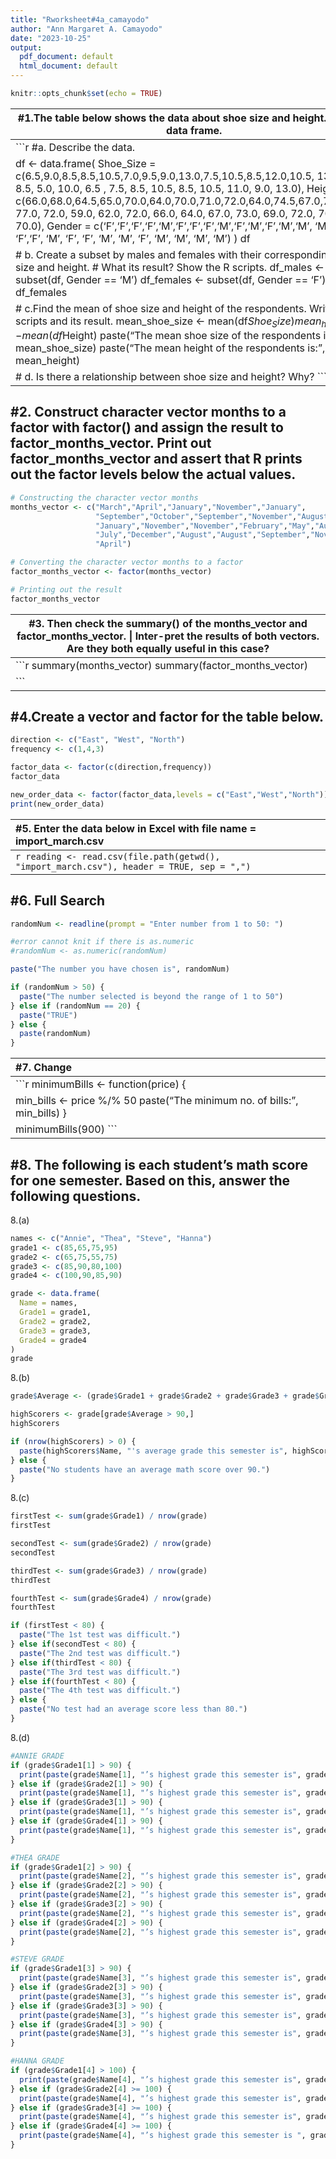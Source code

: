 ```yaml
---
title: "Rworksheet#4a_camayodo"
author: "Ann Margaret A. Camayodo"
date: "2023-10-25"
output:
  pdf_document: default
  html_document: default
---
```


```r
knitr::opts_chunk$set(echo = TRUE)
```

--------------------------------------------------------------------------
#1.The table below shows the data about shoe size and height. Create a data frame. 
--------------------------------------------------------------------------
```r

#a. Describe the data.

df <- data.frame( 
  Shoe_Size = c(6.5,9.0,8.5,8.5,10.5,7.0,9.5,9.0,13.0,7.5,10.5,8.5,12.0,10.5, 13.0, 11.5, 8.5, 5.0, 10.0, 6.5 , 7.5, 8.5, 10.5, 8.5, 10.5, 11.0, 9.0, 13.0),
 Height = c(66.0,68.0,64.5,65.0,70.0,64.0,70.0,71.0,72.0,64.0,74.5,67.0,71.0,71.0, 77.0, 72.0, 59.0, 62.0, 72.0, 66.0, 64.0, 67.0, 73.0, 69.0, 72.0, 70.0, 69.0, 70.0),
 Gender = c('F','F','F','F','M','F','F','F','M','F','M','F','M','M', 'M', 'M', 'F','F', 'M', 'F', 'F', 'M', 'M', 'F', 'M', 'M', 'M', 'M')
)
df

# b. Create a subset by males and females with their corresponding shoe size and height.
# What its result? Show the R scripts.
df_males <- subset(df, Gender == 'M')
df_females <- subset(df, Gender == 'F')
df_males
df_females

# c.Find the mean of shoe size and height of the respondents. Write the R scripts and its result.
mean_shoe_size <- mean(df$Shoe_Size)
mean_height <- mean(df$Height)
paste("The mean shoe size of the respondents is:", mean_shoe_size)
paste("The mean height of the respondents is:", mean_height)

# d. Is there a relationship between shoe size and height? Why?
```
--------------------------------------------------------------------------
#2. Construct character vector months to a factor with factor() and assign the result to factor_months_vector. Print out factor_months_vector and assert that R prints out the factor levels below the actual values.
--------------------------------------------------------------------------
```r
# Constructing the character vector months
months_vector <- c("March","April","January","November","January",
                   "September","October","September","November","August",
                   "January","November","November","February","May","August",
                   "July","December","August","August","September","November","February",
                   "April")

# Converting the character vector months to a factor
factor_months_vector <- factor(months_vector)

# Printing out the result
factor_months_vector
```
--------------------------------------------------------------------------
#3. Then check the summary() of the months_vector and factor_months_vector. | Inter-pret the results of both vectors. Are they both equally useful in this case? 
--------------------------------------------------------------------------
```r
summary(months_vector)
summary(factor_months_vector)

```
--------------------------------------------------------------------------
#4.Create a vector and factor for the table below.
--------------------------------------------------------------------------
```r
direction <- c("East", "West", "North")
frequency <- c(1,4,3)

factor_data <- factor(c(direction,frequency))
factor_data

new_order_data <- factor(factor_data,levels = c("East","West","North"))
print(new_order_data)
```
--------------------------------------------------------------------------
#5. Enter the data below in Excel with file name = import_march.csv
--------------------------------------------------------------------------
```r
reading <- read.csv(file.path(getwd(), "import_march.csv"), header = TRUE, sep = ",")
```

--------------------------------------------------------------------------
#6. Full Search
--------------------------------------------------------------------------
```r
randomNum <- readline(prompt = "Enter number from 1 to 50: ")

#error cannot knit if there is as.numeric
#randomNum <- as.numeric(randomNum)

paste("The number you have chosen is", randomNum)

if (randomNum > 50) {
  paste("The number selected is beyond the range of 1 to 50")
} else if (randomNum == 20) {
  paste("TRUE")
} else {
  paste(randomNum)
}

```

--------------------------------------------------------------------------
#7. Change
--------------------------------------------------------------------------
```r
minimumBills <- function(price) {
 
  min_bills <- price %/% 50
  paste("The minimum no. of bills:", min_bills)
}

minimumBills(900)
```

--------------------------------------------------------------------------
#8. The following is each student’s math score for one semester. Based on this, answer the following questions.
--------------------------------------------------------------------------
8.(a) 
```r
names <- c("Annie", "Thea", "Steve", "Hanna")
grade1 <- c(85,65,75,95)
grade2 <- c(65,75,55,75)
grade3 <- c(85,90,80,100)
grade4 <- c(100,90,85,90)

grade <- data.frame(
  Name = names,
  Grade1 = grade1,
  Grade2 = grade2,
  Grade3 = grade3,
  Grade4 = grade4
)
grade
```

8.(b)
```r
grade$Average <- (grade$Grade1 + grade$Grade2 + grade$Grade3 + grade$Grade4) / 4

highScorers <- grade[grade$Average > 90,]
highScorers

if (nrow(highScorers) > 0) {
  paste(highScorers$Name, "'s average grade this semester is", highScorers$Average)
} else {
  paste("No students have an average math score over 90.")
}
```


8.(c)
```r
firstTest <- sum(grade$Grade1) / nrow(grade)
firstTest

secondTest <- sum(grade$Grade2) / nrow(grade)
secondTest

thirdTest <- sum(grade$Grade3) / nrow(grade)
thirdTest

fourthTest <- sum(grade$Grade4) / nrow(grade)
fourthTest

if (firstTest < 80) {
  paste("The 1st test was difficult.")
} else if(secondTest < 80) {
  paste("The 2nd test was difficult.")
} else if(thirdTest < 80) {
  paste("The 3rd test was difficult.")
} else if(fourthTest < 80) {
  paste("The 4th test was difficult.")
} else {
  paste("No test had an average score less than 80.")
}
```

8.(d)
```r
#ANNIE GRADE
if (grade$Grade1[1] > 90) {
  print(paste(grade$Name[1], "’s highest grade this semester is", grade$Grade1[1], ".", sep = ""))
} else if (grade$Grade2[1] > 90) {
  print(paste(grade$Name[1], "’s highest grade this semester is", grade$Grade2[1], ".", sep = ""))
} else if (grade$Grade3[1] > 90) {
  print(paste(grade$Name[1], "’s highest grade this semester is", grade$Grade3[1], ".", sep = ""))
} else if (grade$Grade4[1] > 90) {
  print(paste(grade$Name[1], "’s highest grade this semester is", grade$Grade4[1], ".", sep = ""))
}

#THEA GRADE
if (grade$Grade1[2] > 90) {
  print(paste(grade$Name[2], "’s highest grade this semester is", grade$Grade1[2], ".", sep = ""))
} else if (grade$Grade2[2] > 90) {
  print(paste(grade$Name[2], "’s highest grade this semester is", grade$Grade2[2], ".", sep = ""))
} else if (grade$Grade3[2] > 90) {
  print(paste(grade$Name[2], "’s highest grade this semester is", grade$Grade3[2], ".", sep = ""))
} else if (grade$Grade4[2] > 90) {
  print(paste(grade$Name[2], "’s highest grade this semester is", grade$Grade4[2], ".", sep = ""))
}

#STEVE GRADE
if (grade$Grade1[3] > 90) {
  print(paste(grade$Name[3], "’s highest grade this semester is", grade$Grade1[3], ".", sep = ""))
} else if (grade$Grade2[3] > 90) {
  print(paste(grade$Name[3], "’s highest grade this semester is", grade$Grade2[3], ".", sep = ""))
} else if (grade$Grade3[3] > 90) {
  print(paste(grade$Name[3], "’s highest grade this semester is", grade$Grade3[3], ".", sep = ""))
} else if (grade$Grade4[3] > 90) {
  print(paste(grade$Name[3], "’s highest grade this semester is", grade$Grade4[3], ".", sep = ""))
}

#HANNA GRADE
if (grade$Grade1[4] > 100) {
  print(paste(grade$Name[4], "’s highest grade this semester is", grade$Grade1[4], ".", sep = ""))
} else if (grade$Grade2[4] >= 100) {
  print(paste(grade$Name[4], "’s highest grade this semester is", grade$Grade2[4], ".", sep = ""))
} else if (grade$Grade3[4] >= 100) {
  print(paste(grade$Name[4], "’s highest grade this semester is", grade$Grade3[4], ".", sep = ""))
} else if (grade$Grade4[4] >= 100) {
  print(paste(grade$Name[4], "’s highest grade this semester is ", grade$Grade4[4], ".", sep = ""))
}

```